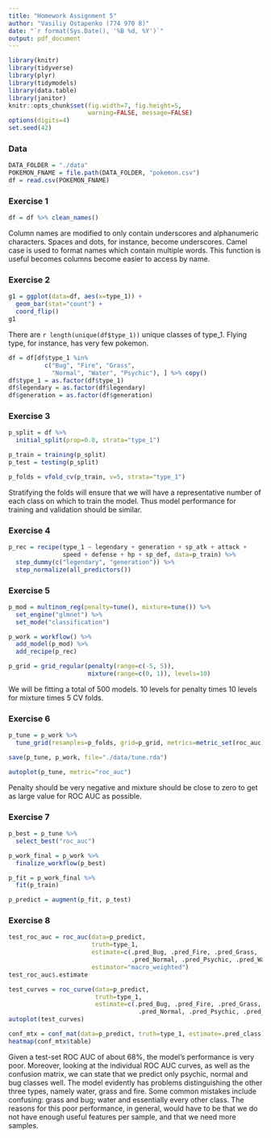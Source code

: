 ```yaml
---
title: "Homework Assignment 5"
author: "Vasiliy Ostapenko (774 970 8)"
date: "`r format(Sys.Date(), '%B %d, %Y')`"
output: pdf_document
---
```

```r
library(knitr)
library(tidyverse)
library(plyr)
library(tidymodels)
library(data.table)
library(janitor)
knitr::opts_chunk$set(fig.width=7, fig.height=5, 
                      warning=FALSE, message=FALSE)
options(digits=4)
set.seed(42)
```

### Data
```r
DATA_FOLDER = "./data"
POKEMON_FNAME = file.path(DATA_FOLDER, "pokemon.csv")
df = read.csv(POKEMON_FNAME)
```

### Exercise 1
```r
df = df %>% clean_names()
```

Column names are modified to only contain underscores and alphanumeric characters. Spaces and dots, for instance, become underscores. Camel case is used to format names which contain multiple words. This function is useful becomes columns become easier to access by name.

### Exercise 2
```r
g1 = ggplot(data=df, aes(x=type_1)) +
  geom_bar(stat="count") +
  coord_flip()
g1
```

There are `r length(unique(df$type_1))` unique classes of type_1. Flying type, for instance, has very few pokemon.

```r
df = df[df$type_1 %in% 
          c("Bug", "Fire", "Grass", 
            "Normal", "Water", "Psychic"), ] %>% copy()
df$type_1 = as.factor(df$type_1)
df$legendary = as.factor(df$legendary)
df$generation = as.factor(df$generation)
```

### Exercise 3
```r
p_split = df %>%
  initial_split(prop=0.8, strata="type_1")

p_train = training(p_split)
p_test = testing(p_split)
```
```r
p_folds = vfold_cv(p_train, v=5, strata="type_1")
```

Stratifying the folds will ensure that we will have a representative number of each class on which to train the model. Thus model performance for training and validation should be similar.

### Exercise 4
```r
p_rec = recipe(type_1 ~ legendary + generation + sp_atk + attack +
               speed + defense + hp + sp_def, data=p_train) %>%
  step_dummy(c("legendary", "generation")) %>%
  step_normalize(all_predictors())
```

### Exercise 5
```r
p_mod = multinom_reg(penalty=tune(), mixture=tune()) %>%
  set_engine("glmnet") %>%
  set_mode("classification")

p_work = workflow() %>%
  add_model(p_mod) %>%
  add_recipe(p_rec)
```
```r
p_grid = grid_regular(penalty(range=c(-5, 5)), 
                      mixture(range=c(0, 1)), levels=10)
```

We will be fitting a total of 500 models. 10 levels for penalty times 10 levels for mixture times 5 CV folds.

### Exercise 6
```r
p_tune = p_work %>%
  tune_grid(resamples=p_folds, grid=p_grid, metrics=metric_set(roc_auc))

save(p_tune, p_work, file="./data/tune.rda")
```
```r
autoplot(p_tune, metric="roc_auc")
```

Penalty should be very negative and mixture should be close to zero to get as large value for ROC AUC as possible.

### Exercise 7
```r
p_best = p_tune %>%
  select_best("roc_auc")

p_work_final = p_work %>%
  finalize_workflow(p_best)
```
```r
p_fit = p_work_final %>%
  fit(p_train)
```
```r
p_predict = augment(p_fit, p_test)
```

### Exercise 8
```r
test_roc_auc = roc_auc(data=p_predict, 
                       truth=type_1, 
                       estimate=c(.pred_Bug, .pred_Fire, .pred_Grass, 
                                  .pred_Normal, .pred_Psychic, .pred_Water), 
                       estimator="macro_weighted")
test_roc_auc$.estimate
```
```r
test_curves = roc_curve(data=p_predict, 
                        truth=type_1, 
                        estimate=c(.pred_Bug, .pred_Fire, .pred_Grass, 
                                    .pred_Normal, .pred_Psychic, .pred_Water))
autoplot(test_curves)
```
```r
conf_mtx = conf_mat(data=p_predict, truth=type_1, estimate=.pred_class)
heatmap(conf_mtx$table)
```

Given a test-set ROC AUC of about 68%, the model's performance is very poor. Moreover, looking at the individual ROC AUC curves, as well as the confusion matrix, we can state that we predict only psychic, normal and bug classes well. The model evidently has problems distinguishing the other three types, namely water, grass and fire. Some common mistakes include confusing: grass and bug; water and essentially every other class. The reasons for this poor performance, in general, would have to be that we do not have enough useful features per sample, and that we need more samples.
